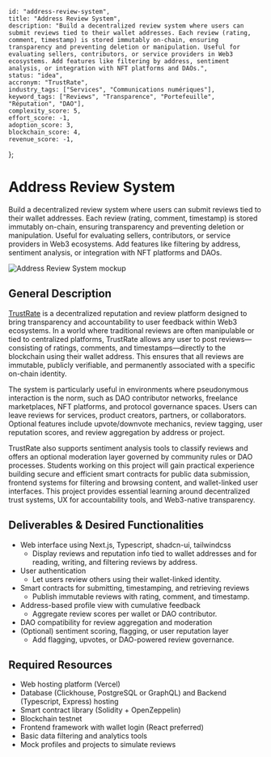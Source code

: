     id: "address-review-system",
    title: "Address Review System",
    description: "Build a decentralized review system where users can submit reviews tied to their wallet addresses. Each review (rating, comment, timestamp) is stored immutably on-chain, ensuring transparency and preventing deletion or manipulation. Useful for evaluating sellers, contributors, or service providers in Web3 ecosystems. Add features like filtering by address, sentiment analysis, or integration with NFT platforms and DAOs.",
    status: "idea",
    accronym: "TrustRate",
    industry_tags: ["Services", "Communications numériques"],
    keyword_tags: ["Reviews", "Transparence", "Portefeuille", "Réputation", "DAO"],
    complexity_score: 5,
    effort_score: -1,
    adoption_score: 3,
    blockchain_score: 4,
    revenue_score: -1,
};

# Address Review System

Build a decentralized review system where users can submit reviews tied to their wallet addresses. Each review (rating, comment, timestamp) is stored immutably on-chain, ensuring transparency and preventing deletion or manipulation. Useful for evaluating sellers, contributors, or service providers in Web3 ecosystems. Add features like filtering by address, sentiment analysis, or integration with NFT platforms and DAOs.

![Address Review System mockup](/images/project/address-review-system.jpg)

## General Description

[TrustRate](https://trustrate.monark.io) is a decentralized reputation and review platform designed to bring transparency and accountability to user feedback within Web3 ecosystems. In a world where traditional reviews are often manipulable or tied to centralized platforms, TrustRate allows any user to post reviews—consisting of ratings, comments, and timestamps—directly to the blockchain using their wallet address. This ensures that all reviews are immutable, publicly verifiable, and permanently associated with a specific on-chain identity.

The system is particularly useful in environments where pseudonymous interaction is the norm, such as DAO contributor networks, freelance marketplaces, NFT platforms, and protocol governance spaces. Users can leave reviews for services, product creators, partners, or collaborators. Optional features include upvote/downvote mechanics, review tagging, user reputation scores, and review aggregation by address or project.

TrustRate also supports sentiment analysis tools to classify reviews and offers an optional moderation layer governed by community rules or DAO processes. Students working on this project will gain practical experience building secure and efficient smart contracts for public data submission, frontend systems for filtering and browsing content, and wallet-linked user interfaces. This project provides essential learning around decentralized trust systems, UX for accountability tools, and Web3-native transparency.

## Deliverables & Desired Functionalities

- Web interface using Next.js, Typescript, shadcn-ui, tailwindcss
    - Display reviews and reputation info tied to wallet addresses and for reading, writing, and filtering reviews by address.
- User authentication
    - Let users review others using their wallet-linked identity.
- Smart contracts for submitting, timestamping, and retrieving reviews
    - Publish immutable reviews with rating, comment, and timestamp.
- Address-based profile view with cumulative feedback
    - Aggregate review scores per wallet or DAO contributor.
- DAO compatibility for review aggregation and moderation
- (Optional) sentiment scoring, flagging, or user reputation layer
    - Add flagging, upvotes, or DAO-powered review governance.

## Required Resources

- Web hosting platform (Vercel)
- Database (Clickhouse, PostgreSQL or GraphQL) and Backend (Typescript, Express) hosting
- Smart contract library (Solidity + OpenZeppelin)
- Blockchain testnet
- Frontend framework with wallet login (React preferred)
- Basic data filtering and analytics tools
- Mock profiles and projects to simulate reviews